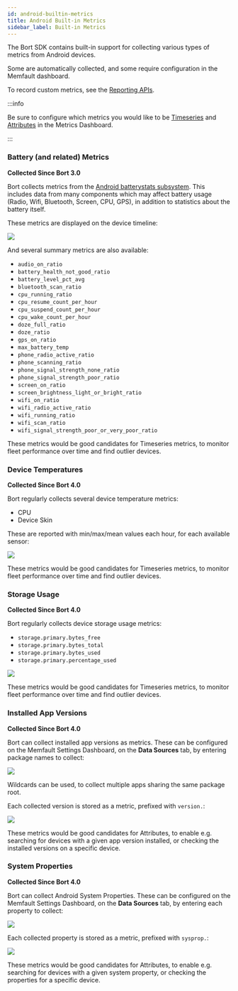 ```yaml
---
id: android-builtin-metrics
title: Android Built-in Metrics
sidebar_label: Built-in Metrics
---
```


The Bort SDK contains built-in support for collecting various types of metrics
from Android devices.

Some are automatically collected, and some require configuration in the Memfault
dashboard.

To record custom metrics, see the [Reporting APIs](android-custom-metrics).

:::info

Be sure to configure which metrics you would like to be
[Timeseries](/docs/platform/metrics#timeseries) and
[Attributes](/docs/platform/metrics#attributes) in the Metrics Dashboard.

:::

### Battery (and related) Metrics

**Collected Since Bort 3.0**

Bort collects metrics from the
[Android batterystats subsystem](https://developer.android.com/topic/performance/power/setup-battery-historian).
This includes data from many components which may affect battery usage (Radio,
Wifi, Bluetooth, Screen, CPU, GPS), in addition to statistics about the battery
itself.

These metrics are displayed on the device timeline:

![](/img/docs/android/metrics-battery-timeline.png)

And several summary metrics are also available:

- `audio_on_ratio`
- `battery_health_not_good_ratio`
- `battery_level_pct_avg`
- `bluetooth_scan_ratio`
- `cpu_running_ratio`
- `cpu_resume_count_per_hour`
- `cpu_suspend_count_per_hour`
- `cpu_wake_count_per_hour`
- `doze_full_ratio`
- `doze_ratio`
- `gps_on_ratio`
- `max_battery_temp`
- `phone_radio_active_ratio`
- `phone_scanning_ratio`
- `phone_signal_strength_none_ratio`
- `phone_signal_strength_poor_ratio`
- `screen_on_ratio`
- `screen_brightness_light_or_bright_ratio`
- `wifi_on_ratio`
- `wifi_radio_active_ratio`
- `wifi_running_ratio`
- `wifi_scan_ratio`
- `wifi_signal_strength_poor_or_very_poor_ratio`

These metrics would be good candidates for Timeseries metrics, to monitor fleet
performance over time and find outlier devices.

### Device Temperatures

**Collected Since Bort 4.0**

Bort regularly collects several device temperature metrics:

- CPU
- Device Skin

These are reported with min/max/mean values each hour, for each available
sensor:

![](/img/docs/android/metrics-temp.png)

These metrics would be good candidates for Timeseries metrics, to monitor fleet
performance over time and find outlier devices.

### Storage Usage

**Collected Since Bort 4.0**

Bort regularly collects device storage usage metrics:

- `storage.primary.bytes_free`
- `storage.primary.bytes_total`
- `storage.primary.bytes_used`
- `storage.primary.percentage_used`

![](/img/docs/android/metrics-temp.png)

These metrics would be good candidates for Timeseries metrics, to monitor fleet
performance over time and find outlier devices.

### Installed App Versions

**Collected Since Bort 4.0**

Bort can collect installed app versions as metrics. These can be configured on
the Memfault Settings Dashboard, on the **Data Sources** tab, by entering
package names to collect:

![](/img/docs/android/metrics-configure-app-versions.png)

Wildcards can be used, to collect multiple apps sharing the same package root.

Each collected version is stored as a metric, prefixed with `version.`:

![](/img/docs/android/metrics-app-versions.png)

These metrics would be good candidates for Attributes, to enable e.g. searching
for devices with a given app version installed, or checking the installed
versions on a specific device.

### System Properties

**Collected Since Bort 4.0**

Bort can collect Android System Properties. These can be configured on the
Memfault Settings Dashboard, on the **Data Sources** tab, by entering each
property to collect:

![](/img/docs/android/metrics-configure-system-properties.png)

Each collected property is stored as a metric, prefixed with `sysprop.`:

![](/img/docs/android/metrics-system-properties.png)

These metrics would be good candidates for Attributes, to enable e.g. searching
for devices with a given system property, or checking the properties for a
specific device.
